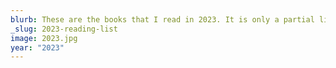 ```yaml
---
blurb: These are the books that I read in 2023. It is only a partial list since I started tracking my reading only part way through the year.
_slug: 2023-reading-list
image: 2023.jpg
year: "2023"
---
```




<div class="py-2 w-full max-w-3xl">
        <Title title="2023" subtitle="Reading List" />
        <ul class="list-none">
            <li class="flex items-center border-b border-b-gray-100" data-id="9780765377067">
                <div class="self-start p-4">
                    <Icon name="check" class="w-8 text-green-400 shrink-0" />
                    <span class="text-gray-300 font-bold">100%</span>
                </div>
                <Biblio
                    title="The Three-Body Problem"
                    author="Cixin Liu"
                    year="2008"
                    cover="http://books.google.com/books/content?id=QxbFBAAAQBAJ&printsec=frontcover&img=1&zoom=1&edge=curl&source=gbs_api"
                >
                    Profound is an understatment. This well told story introduced many unique
                    concepts. Intelligent use of scientific knowledge.
                </Biblio>
            </li>
            <li class="flex items-center border-b border-b-gray-100" data-id="9780765377081">
                <div class="self-start p-4">
                    <Icon name="check" class="w-8 text-green-400" />
                    <span class="text-gray-300 font-bold">100%</span>
                </div>
                <Biblio
                    title="The Dark Forest"
                    author="Cixin Liu"
                    year="2008"
                    cover="http://books.google.com/books/content?id=6_gZCgAAQBAJ&printsec=frontcover&img=1&zoom=1&edge=curl&source=gbs_api"
                >
                    A bit dark. Proposes a bleak outlook on the relationship between civilizations
                    in the universe. Incredibly well written.
                </Biblio>
            </li>
            <li class="flex items-center border-b border-b-gray-100" data-id="9780765377104">
                <div class="self-start p-4">
                    <Icon name="check" class="w-8 text-green-400" />
                    <span class="text-gray-300 font-bold">100%</span>
                </div>
                <Biblio title="Death's End" author="Cixin Liu" year="2010" cover="http://books.google.com/books/content?id=gebBDAAAQBAJ&printsec=frontcover&img=1&zoom=1&edge=curl&source=gbs_api">
                    A satisfying end to the saga. Wraps up the story well and introduces some hope
                    which was a relief after the dark outlook of the previous book. Surprisingly,
                    was able to continue introducing new concepts and exploring intriguing ideas up
                    to the end.
                </Biblio>
            </li>
            <li class="flex items-center border-b border-b-gray-100" data-id="9780345346292">
    <div class="self-start p-4">
        <Icon name="check" class="w-8 text-green-400 shrink-0" />
        <span class="text-gray-300 font-bold">100%</span>
    </div>
    <Biblio
        title="Dragons of Eden"
        author="Carl Sagan"
        year="1986"
        cover="http://books.google.com/books/content?id=uG-ODQAAQBAJ&printsec=frontcover&img=1&zoom=1&edge=curl&source=gbs_api"
    >
        “A history of the human brain from the big bang, fifteen billion years ago, to the day before yesterday . . . It's a delight.”—The New York Times

Dr. Carl Sagan takes us on a great reading adventu...
    </Biblio>
</li>
            <li class="flex items-center border-b border-b-gray-100" data-id="9780836220629">
                <div class="self-start p-4">
                    <Icon name="check" class="w-8 text-green-400 shrink-0" />
                    <span class="text-gray-300 font-bold">100%</span>
                </div>
                <Biblio
                    title="The Far Side Gallery"
                    author="Gary Larson"
                    year="1982"
                    cover="http://books.google.com/books/content?id=WWpIaArZtJwC&printsec=frontcover&img=1&zoom=1&source=gbs_api"
                >
                    I deliberately paced myself with this one. I limited myself to 2 pages per
                    night.
                </Biblio>
            </li>
            <li class="flex items-center border-b border-b-gray-100" data-id="9780674011137">
                <div class="self-start p-4">
                    <Icon name="check" class="w-8 text-green-400 shrink-0" />
                    <span class="text-gray-300 font-bold">100%</span>
                </div>
                <Biblio
                    title="Creation: Life and How to Make It"
                    author="Steve Grand"
                    year="2000"
                    cover="http://books.google.com/books/content?id=aSqzKUnANM8C&printsec=frontcover&img=1&zoom=1&edge=curl&source=gbs_api"
                >
                    The presentation is excellent. Builds up the universe from the most fundamental
                    particle up to life and intelligence. Reframes our understanding of the physical
                    universe as well as what it means to be intelligent. I wish there was more
                    technical discussion on the implementation of the brain. However, the high level
                    ideas are quite useful and goes a long way towards helping you understand the
                    requirements for building truly intelligent life.
                </Biblio>
            </li>
            <li class="flex items-center border-b border-b-gray-100" data-id="9780691206424">
                <div class="self-start p-4">
                    <Icon name="check" class="w-8 text-green-400 shrink-0" />
                    <span class="text-gray-300 font-bold">100%</span>
                </div>
                <Biblio
                    title="At the Edge of Time: Exploring the Mysteries of Our Universe’s First Seconds"
                    author="Dan Hooper"
                    year="2019"
                    cover="http://books.google.com/books/content?id=r9oBEAAAQBAJ&printsec=frontcover&img=1&zoom=1&edge=curl&source=gbs_api"
                >
                    The first few trillionths of a second after the big bang was an incredibly
                    active and mysterious time in our universe. Dan Hooper explores these few
                    moments and explain how our universe may have come to be. He takes us to the
                    edge of our current understanding and surveys the various unanswered questions
                    that scientists are struggling with today.
                </Biblio>
            </li>
            <li
                class="flex items-center border-b border-b-gray-100 items-center border-b border-b-gray-100"
                data-id="9780802210630"
            >
                <div class="self-start p-4">
                    <Icon name="reading" class="w-8 text-orange-400 shrink-0" />
                    <span class="text-gray-300 font-bold">60%</span>
                </div>
                <Biblio
                    title="The Quest for Eden"
                    author="Elena Maria Marsella"
                    year="1966"
                    cover="cover.png"
                >
                    An interesting exploration of the stories that we tell through the eyes of an
                    Anthropologist. Re-interprets the myths of the past with new light.
                    <p class="text-xs text-slate-300 mt-1">
                        I'm probably not going to complete this book. It is brilliantly written and
                        quite compelling but the last few chapters feel like a chore.
                    </p>
                </Biblio>
            </li>
            <li class="flex items-center border-b border-b-gray-100" data-id="9780141969695">
                <div class="self-start p-4">
                    <Icon name="reading" class="w-8 text-orange-400 shrink-0" />
                    <span class="text-gray-300 font-bold">1%</span>
                </div>
                <Biblio
                    title="The Beginning of Infinity: Explanations That Transform the World"
                    author="David Deutsch"
                    year="2011"
                    cover="http://books.google.com/books/content?id=ex5xge75SR4C&printsec=frontcover&img=1&zoom=1&edge=curl&source=gbs_api"
                >
                    <p class="text-xs text-slate-300 mt-1">
                        This is proving harder to read than I expected. I'm going to put it aside
                        for now.
                    </p>
                </Biblio>
            </li>
            <li class="flex items-center border-b border-b-gray-100" data-id="9780198754626">
                <div class="self-start p-4">
                    <Icon name="wait" class="w-8 text-yellow-400 shrink-0" />
                    <span class="text-gray-300 font-bold"></span>
                </div>
                <Biblio
                    title="The Age of Em: Work, Love and Life When Robots Rule the Earth"
                    author="Robin Hanson"
                    year="2016"
                    cover="http://books.google.com/books/content?id=zIkSDAAAQBAJ&printsec=frontcover&img=1&zoom=1&edge=curl&source=gbs_api"
                >
                    <p class="text-xs text-slate-300 mt-1">
                        This is proving harder to read than I expected. I'm going to put it aside
                        for now.
                    </p>
                </Biblio>
            </li>
            <li class="flex items-center border-b border-b-gray-100" data-id="9781501163401">
                <div class="self-start p-4">
                    <Icon name="check" class="w-8 text-green-400 shrink-0" />
                    <span class="text-gray-300 font-bold">100%</span>
                </div>
                <Biblio
                    title="Sleeping Beauties"
                    author="Stephen King, Owen King"
                    year="2017"
                    cover="http://books.google.com/books/content?id=G4Q2DwAAQBAJ&printsec=frontcover&img=1&zoom=1&edge=curl&source=gbs_api"
                >
                    Easy flowing story telling. A gret premise and well executed. 
                </Biblio>
            </li>
        </ul>
    </div>